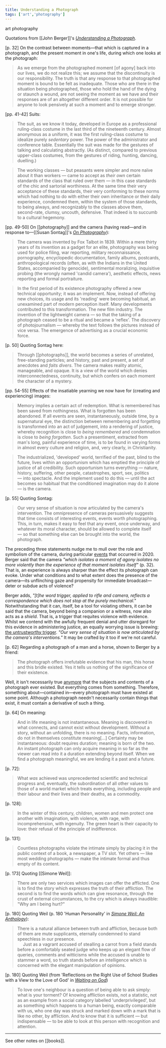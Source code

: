 ```yaml
---
title: Understanding a Photograph
tags: ['art','photography']
---
```


<NoteTag color="beige">art</NoteTag>
<NoteTag color="beige">photography</NoteTag>

Quotations from [[John Berger]]'s [*Understanding a Photograph*](https://www.worldcat.org/title/understanding-a-photograph/oclc/888677394).

[p. 32] On the contrast between moments—that which is captured in a photograph, and the present moment in one's life, during which one looks at the photograph:
> As we emerge from the photographed moment [of agony] back into our lives, we do not realize this; we assume that the discontinuity is our responsibility. The truth is that any response to that photographed moment is bound to be felt as inadequate. Those who are there in the situation being photographed, those who hold the hand of the dying or staunch a wound, are not seeing the moment as we have and their responses are of an altogether different order. It is not possible for anyone to look pensively at such a moment and to emerge stronger.

[pp. 41-42] Suits:
> The suit, as we know it today, developed in Europe as a professional ruling-class costume in the last third of the nineteenth century. Almost anonymous as a uniform, it was the first ruling-class costume to idealize purely *sedentary* power. The power of the administrator and conference table. Essentially the suit was made for the gestures of talking and calculating abstractly. (As distinct, compared to previous upper-class costumes, from the gestures of riding, hunting, dancing, duelling.)

> The working classes — but peasants were simpler and more naïve about it than workers — came to accept as *their own* certain standards of the class that ruled over them — in this case standards of the chic and sartorial worthiness. At the same time their very acceptance of these standards, their very conforming to these norms which had nothing to do with either their own inheritance or their daily experience, condemned them, within the system of those standards, to being always, and recognizably to the classes above them, second-rate, clumsy, uncouth, defensive. That indeed is to succumb to a cultural hegemony.

[pp. 49-50] On [[photography]] and the camera (having read—and in response to—[[Susan Sontag]]'s [*On Photography*](https://www.worldcat.org/title/on-photography/oclc/1140719673)):
> The camera was invented by Fox Talbot in 1839. Within a mere thirty years of its invention as a gadget for an elite, photography was being used for police filing, war reporting, military reconnaissance, pornography, encyclopedic documentation, family albums, postcards, anthropological records (often, as with the Indians in the United States, accompanied by genocide), sentimental moralizing, inquisitive probing (the wrongly named 'candid camera'), aesthetic effects, news reporting and formal portraiture.

> In the first period of its existence photography offered a new technical opportunity; it was an implement. Now, instead of offering new choices, its usage and its 'reading' were becoming habitual, an unexamined part of modern perception itself. Many developments contributed to this transformation. The new film industry. The invention of the lightweight camera — so that the taking of a photograph ceased to be a ritual and became a 'reflex'. The discovery of photojournalism — whereby the text follows the pictures instead of vice versa. The emergence of advertising as a crucial economic force.

[p. 50] Quoting Sontag here:
> Through [[photographs]], the world becomes a series of unrelated, free-standing particles; and history, past and present, a set of anecdotes and *faits divers*. The camera makes reality atomic, manageable, and opaque. It is a view of the world which denies interconnectedness, continuity, but which confers on each moment the character of a mystery.

[pp. 54-55] Effects of the insatiable yearning we now have for (creating and experiencing) images:
> Memory implies a certain act of redemption. What is remembered has been saved from nothingness. What is forgotten has been abandoned. If all events are seen, instantaneously, outside time, by a supernatural eye, the distinction between remembering and forgetting is transformed into an act of judgement, into a rendering of justice, whereby recognition is close to *being remembered* and condemnation is close to *being forgotten*. Such a presentiment, extracted from man's long, painful experience of time, is to be found in varying forms in almost every culture and religion, and, very clearly, in Christianity.

> The industrialized, 'developed' world, terrified of the past, blind to the future, lives within an opportunism which has emptied the principle of justice of all credibility. Such opportunism turns everything — nature, history, suffering, other people, catastrophes, sport, sex, politics — into spectacle. And the implement used to do this — until the act becomes so habitual that the conditioned imagination may do it alone — is the camera.

[p. 55] Quoting Sontag:
> Our very sense of situation is now articulated by the camera's intervention. The omnipresence of cameras persuasively suggests that time consists of interesting events, events worth photographing. This, in turn, makes it easy to feel that any event, once underway, and whatever its moral character, should be allowed to complete itself — so that something else can be brought into the world, the photograph.

The preceding three statements nudge me to mull over the role and symbolism of the camera, during particular [events](https://en.wikipedia.org/wiki/Police_brutality) that occurred in 2020. Berger said that the camera *"which isolates a moment of agony isolates no more violently than the experience of that moment isolates itself"* (p. 32). That is, an experience is always sharper than the effect its photograph can evoke. Under what conditions and to what extent does the presence of the camera—its unflinching gaze and propensity for immediate broadcast—deter or subdue acts of violence?

Berger adds, *"[t]he word trigger, applied to rifle and camera, reflects a correspondence which does not stop at the purely mechanical."* Notwithstanding that it can, itself, be a tool for violating others, it can be said that the camera, beyond being a companion or a witness, now also acts as a *shield*. That is, a trigger that requites violence with evidence. Whilst we contend with the awfully frequent denial and utter disregard for this evidence in administering justice, an equally worrying issue is brewing: [the untrustworthy trigger](https://en.wikipedia.org/wiki/Deepfake). *"Our very sense of situation is now articulated by the camera's interventions."* It may be crafted by it too if we're not careful.

[p. 62] Regarding a photograph of a man and a horse, shown to Berger by a friend:
> The photograph offers irrefutable evidence that his man, this horse and this bridle existed. Yes it tells us nothing of the significance of their existence.

Well, it isn't necessarily true [anymore](https://en.wikipedia.org/wiki/Generative_adversarial_network) that the subjects and contents of a photograph ever existed. But everything comes from something. Therefore, something about—contained in—every photograph must have existed at some point. Although a photograph needn't necessarily contain things that exist, it must contain a derivative of such a thing.

[p. 64] On meaning:
> And in life meaning is not instantaneous. Meaning is discovered in what connects, and cannot exist without development. Without a story, without an unfolding, there is no meaning. Facts, information, do not in themselves constitute meaning[...] Certainty may be instantaneous: doubt requires duration; meaning is born of the two. An instant photograph can only acquire meaning in so far as the viewer can read into it a duration extending beyond itself. When we find a photograph meaningful, we are lending it a past and a future.

[p. 72]:
> What *was* achieved was unprecedented scientific and technical progress and, eventually, the subordination of all other values to those of a world market which treats everything, including people and their labour and their lives and their deaths, as a commodity.

[p. 128]:
> In the winter of this century, children, women and men protect one another with imagination, with violence, with rage, with incomprehension, with ingenuity. The green heart is their capacity to love: their refusal of the principle of indifference.

[p. 131]:
> Countless photographs violate the intimate simply by placing it in the public context of a book, a newspaper, a TV slot. Yet others — like most wedding photographs — make the intimate formal and thus empty of its content.

[p. 173] Quoting [[Simone Weil]]:
> There are only two services which images can offer the afflicted. One is to find the story which expresses the truth of their affliction. The second is to find the words which can give resonance, through the crust of external circumstances, to the cry which is always inaudible: "Why am I being hurt?"

[p. 180] Quoting Weil (p. 180 'Human Personality' in [*Simone Weil: An Anthology*](https://www.worldcat.org/title/simone-weil-an-anthology/oclc/1183436825)):

> There is a natural alliance between truth and affliction, because both of them are mute supplicants, eternally condemned to stand speechless in our presence. <br/> &emsp; Just as a vagrant accused of stealling a carrot from a field stands before a comfortably seated judge who keeps up an elegant flow of queries, comments and witticisms while the accused is unable to stammer a word, so truth stands before an intelligence which is concerned with the elegant manipulation of opinions.

[p. 180] Quoting Weil (from 'Reflections on the Right Use of School Studies with a View to the Love of God' in [*Waiting on God*](https://www.worldcat.org/title/waiting-for-god/oclc/1224160468))
> To love one's neighbour is a question of being able to ask simply: what is your torment? Of knowing affliction exists, not a statistic, not as an example from a social category labelled 'underprivileged', but as something which happens to a human being, exactly comparable with us, who one day was struck and marked down with a mark that is like no other, by affliction. And to know that it is sufficient — but indispensable — to be able to look at this person with recognition and attention.

---

See other notes on [[books]].
